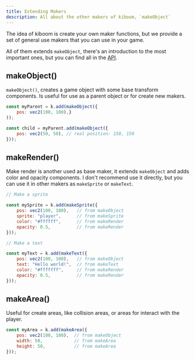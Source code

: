 ```yaml
---
title: Extending Makers
description: All about the other makers of kiboom, `makeObject`
---
```


The idea of kiboom is create your own maker functions, but we provide a set of
general use makers that you can use in your game. 

All of them extends `makeObject`, there's an introduction to the most important 
ones, but you can find all in the [API](https://kiboom-ref.pages.dev/).

## makeObject()

`makeObject()`, creates a game object with some base transform 
components. Is useful for use as a parent object or for create new makers.

```js
const myParent = k.add(makeObject({
    pos: vec2(100, 100),}
));

const child = myParent.add(makeObject({
    pos: vec2(50, 50), // real position: 150, 150
}));
```

## makeRender()

Make render is another used as base maker, it extends `makeObject` and adds color
and opacity components. I don't recommend use it directly, but you can use it
in other makers as `makeSprite` or `makeText`.

```js
// Make a sprite

const mySprite = k.add(makeSprite({
    pos: vec2(100, 100),   // from makeObject
    sprite: "player",      // from makeSprite
    color: "#ffffff",      // from makeRender
    opacity: 0.5,          // from makeRender
}));

// Make a text

const myText = k.add(makeText({
    pos: vec2(100, 100),   // from makeObject
    text: "Hello world!",  // from makeText
    color: "#fffffff",     // from makeRender
    opacity: 0.5,          // from makeRender
}));
```

## makeArea()

Useful for create areas, like collision areas, or areas for interact with the player.

```js
const myArea = k.add(makeArea({
    pos: vec2(100, 100),  // from makeObject
    width: 50,            // from makeArea
    height: 50,           // from makeArea
}));
```
